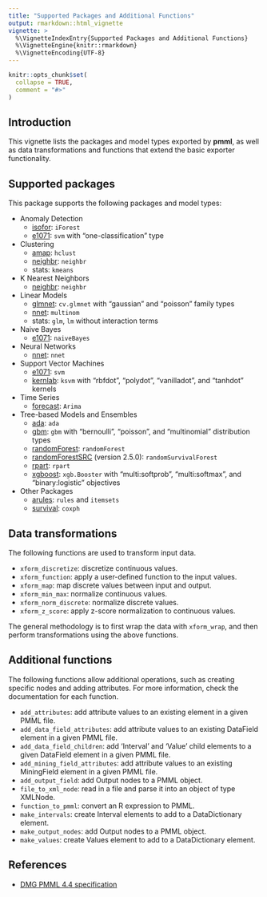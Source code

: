 ```yaml
---
title: "Supported Packages and Additional Functions"
output: rmarkdown::html_vignette
vignette: >
  %\VignetteIndexEntry{Supported Packages and Additional Functions}
  %\VignetteEngine{knitr::rmarkdown}
  %\VignetteEncoding{UTF-8}
---
```


```r
knitr::opts_chunk$set(
  collapse = TRUE,
  comment = "#>"
)
```
## Introduction

This vignette lists the packages and model types exported by **pmml**, as well as data transformations and functions that extend the basic exporter functionality.

## Supported packages

This package supports the following packages and model types:

- Anomaly Detection
    - [isofor](https://github.com/Zelazny7/isofor): `iForest`
    - [e1071](https://CRAN.R-project.org/package=e1071): `svm` with "one-classification" type
- Clustering
    - [amap](https://CRAN.R-project.org/package=amap): `hclust`
    - [neighbr](https://CRAN.R-project.org/package=neighbr): `neighbr`
    - stats: `kmeans`
- K Nearest Neighbors
    - [neighbr](https://CRAN.R-project.org/package=neighbr): `neighbr`
- Linear Models
    - [glmnet](https://CRAN.R-project.org/package=glmnet): `cv.glmnet` with "gaussian" and "poisson" family types
    - [nnet](https://CRAN.R-project.org/package=nnet): `multinom`
    - stats: `glm`, `lm` without interaction terms
- Naive Bayes
    - [e1071](https://CRAN.R-project.org/package=e1071): `naiveBayes`
- Neural Networks
    - [nnet](https://CRAN.R-project.org/package=nnet): `nnet`
- Support Vector Machines
    - [e1071](https://CRAN.R-project.org/package=e1071): `svm`
    - [kernlab](https://CRAN.R-project.org/package=kernlab): `ksvm` with "rbfdot", "polydot", "vanilladot", and "tanhdot" kernels
- Time Series
    - [forecast](https://CRAN.R-project.org/web/package=forecast): `Arima`
- Tree-based Models and Ensembles
    - [ada](https://CRAN.R-project.org/package=ada): `ada`
    - [gbm](https://CRAN.R-project.org/package=gbm): `gbm` with "bernoulli", "poisson", and "multinomial" distribution types
    - [randomForest](https://CRAN.R-project.org/package=randomForest): `randomForest`
    - [randomForestSRC](https://CRAN.R-project.org/package=randomForestSRC) (version 2.5.0): `randomSurvivalForest`
    - [rpart](https://CRAN.R-project.org/package=rpart): `rpart`
    - [xgboost](https://CRAN.R-project.org/package=xgboost): `xgb.Booster` with "multi:softprob", "multi:softmax", and "binary:logistic" objectives
- Other Packages
    - [arules](https://CRAN.R-project.org/package=arules): `rules` and `itemsets`
    - [survival](https://CRAN.R-project.org/package=survival): `coxph`


## Data transformations
The following functions are used to transform input data.

- `xform_discretize`: discretize continuous values.
- `xform_function`: apply a user-defined function to the input values.
- `xform_map`: map discrete values between input and output.
- `xform_min_max`: normalize continuous values.
- `xform_norm_discrete`: normalize discrete values.
- `xform_z_score`: apply z-score normalization to continuous values.

The general methodology is to first wrap the data with `xform_wrap`, and then perform transformations using the above functions.

## Additional functions
The following functions allow additional operations, such as creating specific nodes and adding attributes. For more information, check the documentation for each function.

- `add_attributes`: add attribute values to an existing element in a given PMML file.
- `add_data_field_attributes`: add attribute values to an existing DataField element in a given PMML file.
- `add_data_field_children`: add 'Interval' and 'Value' child elements to a given DataField element in a given PMML file.
- `add_mining_field_attributes`: add attribute values to an existing MiningField element in a given PMML file.
- `add_output_field`: add Output nodes to a PMML object.
- `file_to_xml_node`: read in a file and parse it into an object of type XMLNode.
- `function_to_pmml`: convert an R expression to PMML.
- `make_intervals`: create Interval elements to add to a DataDictionary element.
- `make_output_nodes`: add Output nodes to a PMML object.
- `make_values`: create Values element to add to a DataDictionary element.

## References
- [DMG PMML 4.4 specification](http://dmg.org/pmml/v4-4/GeneralStructure.html)